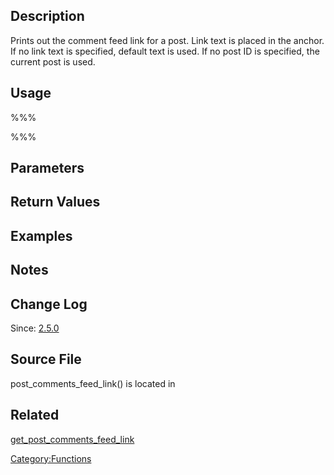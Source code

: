 {{Languages|
{{en|Function Reference/post_comments_feed_link}}
{{it|Riferimento funzioni/post_comments_feed_link}}
{{ja|テンプレートタグ/post_comments_feed_link}}
}}

== Description ==
Prints out the comment feed link for a post.  Link text is placed in the anchor.  If no link text is specified, default text is used.  If no post ID is specified, the current post is used.

== Usage ==
%%% <?php
   post_comments_feed_link( $link_text = 'link_text', $post_id = 'post_id',
         $feed = 'feed_type' );
?> %%%

== Parameters == 
{{Parameter|$link_text|string|Descriptive text.|optional|'Comments Feed'}}
{{Parameter|$post_id|string|Post ID.|optional|Current post}}
{{Parameter|$feed|string|Type of feed. Possible values: atom, rdf, rss, rss2.|optional|rss2}}

== Return Values ==
{{Return||string|Link to the comment feed for the current post.}}

== Examples ==

== Notes ==

== Change Log ==

Since: [[Version 2.5|2.5.0]]

== Source File ==

post_comments_feed_link() is located in {{Trac|wp-includes/link-template.php}}

== Related ==
[[Function_Reference/get_post_comments_feed_link|get_post_comments_feed_link]]

{{Tag Footer}}

[[Category:Functions]]